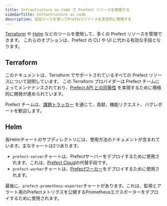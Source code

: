 ```yaml
---
title: Infrastructure as Code で Prefect リソースを管理する
sidebarTitle: Infrastructure as code
description: 追加ツールを使ってPrefectリソースを宣言的に管理する
---
```


[Terraform](https://www.terraform.io/) や [Helm](https://helm.sh/) などのツールを使用して、多くの Prefect リソースを管理できます。
これらのオプションは、Prefect の CLI や UI に代わる有効な手段となります。

## Terraform


<TF name="resources" href={home.tf} />

このドキュメントは、Terraform でサポートされているすべての Prefect リソースについて説明しています。
この Terraform プロバイダーは Prefect チームによってメンテナンスされており、[Prefect API との同等性](https://github.com/PrefectHQ/terraform-provider-prefect/milestone/1) を実現するために積極的に開発が進められています。

Prefect チームは、[課題トラッカー](https://github.com/PrefectHQ/terraform-provider-prefect/issues) を通じて、貢献、機能リクエスト、バグレポートを歓迎します。

## Helm


<HELM name="resources" href={home.helm} />

各Helmチャートのサブディレクトリには、使用方法のドキュメントが含まれています。主なチャートは2つあります。

- `prefect-server`チャートは、Prefectサーバーをデプロイするために使用されます。これは、[Prefect Cloud](https://app.prefect.cloud/)の代替手段です。
- `prefect-worker`チャートは、[Prefectワーカー](/v3/deploy/infrastructure-concepts/workers)をデプロイするために使用されます。

最後に、`prefect-prometheus-exporter`チャートがあります。これは、監視とアラート用のPrefectメトリクスを公開するPrometheusエクスポーターをデプロイするために使用されます。